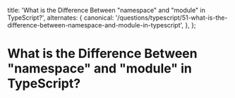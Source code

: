 
  title:
    'What is the Difference Between "namespace" and "module" in TypeScript?',
  alternates: {
    canonical:
      '/questions/typescript/51-what-is-the-difference-between-namespace-and-module-in-typescript',
  },
};

# What is the Difference Between "namespace" and "module" in TypeScript?

<GithubEdit link='/questions/typescript/51-what-is-the-difference-between-namespace-and-module-in-typescript/page.mdx' />
